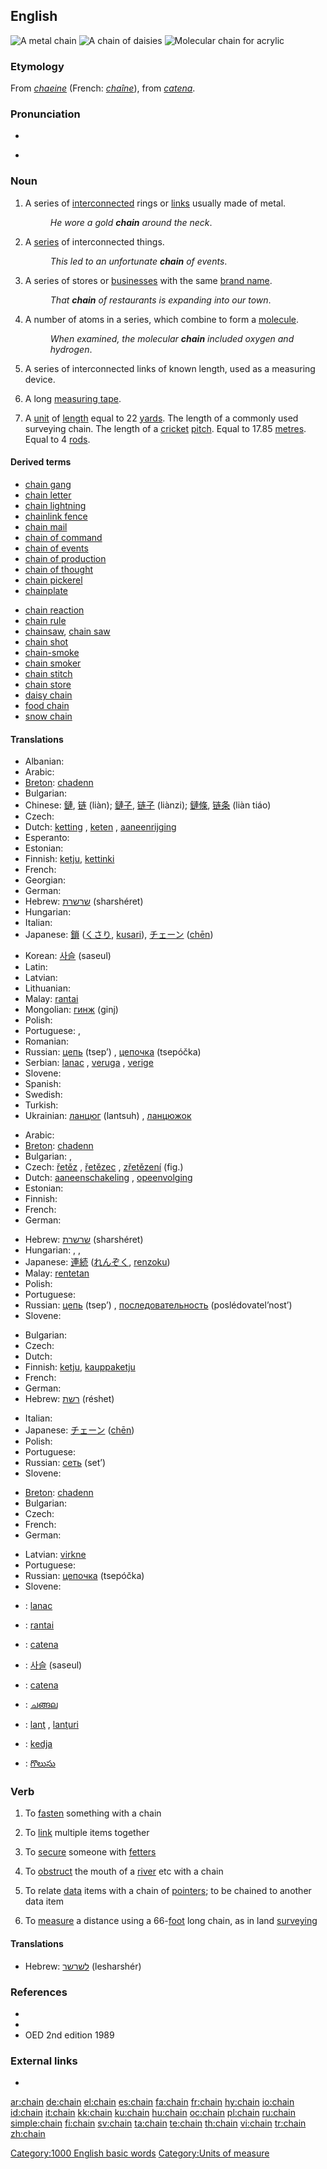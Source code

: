 ==English==
{{wikipedia}}
[[Image:Broad chain closeup.jpg|thumb|right|A metal chain]]
[[Image:Daisy_chain.JPG|thumb|right|A chain of daisies]]
[[Image:PMMA-chain.png|thumb|right|Molecular chain for acrylic]]

===Etymology===
From {{etyl|fro}} ''[[chaeine]]'' (French: ''[[chaîne]]''), from {{etyl|la}} ''[[catena]]''.

===Pronunciation===
* {{IPA|/'ʧe:jn/}}
* {{audio|en-us-chain.ogg|Audio (US)}}
*: {{rhymes|eɪn}}

===Noun===
{{en-noun}}

# A series of [[interconnected]] rings or [[link]]s usually made of metal.
#: ''He wore a gold '''chain''' around the neck''.
# A [[series]] of interconnected things.
#: ''This led to an unfortunate '''chain''' of events''.
# A series of stores or [[business]]es with the same [[brand name]].
#: ''That '''chain''' of restaurants is expanding into our town''.
# A number of atoms in a series, which combine to form a [[molecule]].
#: ''When examined, the molecular '''chain''' included oxygen and hydrogen''.
# {{surveying}} A series of interconnected links of known length, used as a measuring device.
# {{surveying}} A long [[measuring tape]].
# A [[unit]] of [[length]] equal to 22 [[yard]]s. The length of a commonly used surveying chain. The length of a [[cricket]] [[pitch]]. Equal to 17.85 [[metre]]s. Equal to 4 [[rod]]s.

====Derived terms====
{{top2}}
* [[chain gang]]
* [[chain letter]]
* [[chain lightning]]
* [[chainlink fence]]
* [[chain mail]]
* [[chain of command]]
* [[chain of events]]
* [[chain of production]]
* [[chain of thought]]
* [[chain pickerel]]
* [[chainplate]]
{{mid2}}
* [[chain reaction]]
* [[chain rule]]
* [[chainsaw]], [[chain saw]]
* [[chain shot]]
* [[chain-smoke]]
* [[chain smoker]]
* [[chain stitch]]
* [[chain store]]
* [[daisy chain]]
* [[food chain]]
* [[snow chain]]
{{bottom}}

====Translations====
{{trans-top|series of interconnected rings or links}}
* Albanian: {{t-|sq|zinxhir|xs=Albanian}}
* Arabic: {{Arab|[[سلسلة]]}} {{IPAchar|(sílsila)}} {{f}}
* [[Breton]]: [[chadenn]] {{f}}
* Bulgarian: {{t+|bg|верига|f|sc=Cyrl}}
* Chinese: [[鏈]], [[链]] (liàn); [[鏈子]], [[链子]] (liànzi); [[鏈條]], [[链条]] (liàn tiáo)
* Czech: {{t-|cs|řetěz|m}}
* Dutch: [[ketting]] {{f}}, [[keten]] {{f}}, [[aaneenrijging]] {{f}}
* Esperanto: {{t-|eo|ĉeno|xs=Esperanto}}
* Estonian: {{t|et|kett}}
* Finnish: [[ketju]], [[kettinki]]
* French: {{t+|fr|chaîne|f}}
* Georgian: {{t-|ka|ჯაჭვი|xs=Georgian}}
* German: {{t+|de|Kette|f}}
* Hebrew: [[שרשרת]] (sharshéret) {{f}}
* Hungarian: {{t+|hu|lánc}}
* Italian: {{t+|it|catena|f}}
* Japanese: [[鎖]] ([[くさり]], [[kusari]]), [[チェーン]] ([[chēn]])
{{trans-mid}}
* Korean: [[사슬]] (saseul)
* Latin: {{t-|la|catena|f}}
* Latvian: {{t-|lv|ķēde|f|xs=Latvian}}
* Lithuanian: {{t-|lt|grandinė|f|xs=Lithuanian}}
* Malay: [[rantai]]
* Mongolian: [[гинж]] (ginj)
* Polish: {{t+|pl|łańcuch|m}}
* Portuguese: {{t+|pt|cadeia|f}}, {{t+|pt|corrente|f}}
* Romanian: {{t-|ro|lanţ}}
* Russian: [[цепь]] (tsep’) {{f}}, [[цепочка]] (tsepóčka) {{f}}
* Serbian: [[lanac]] {{m}}, [[veruga]] {{f}}, [[verige]] {{f|p}}
* Slovene: {{t+|sl|veriga|f}}
* Spanish: {{t+|es|cadena|f}}
* Swedish: {{t+|sv|kedja|c}}
* Turkish: {{t+|tr|zincir}}
* Ukrainian: [[ланцюг]] (lantsuh) {{m}}, [[ланцюжок]] {{m}}
{{trans-bottom}}

{{trans-top|series of interconnected things}}
* Arabic: {{Arab|[[سلسلة]]}} {{IPAchar|(sílsila)}} {{f}}
* [[Breton]]: [[chadenn]] {{f}}
* Bulgarian: {{t+|bg|верига|f|sc=Cyrl}}, {{t+|bg|поредица|f|sc=Cyrl}}
* Czech: [[řetěz]] {{m}}, [[řetězec]] {{m}}, [[zřetězení]] {{n}} (fig.)
* Dutch: [[aaneenschakeling]] {{f}}, [[opeenvolging]] {{f}}
* Estonian: {{t|et|ahel}}
* Finnish: {{t+|fi|ketju}}
* French: {{t+|fr|chaîne|f}}
* German: {{t+|de|Kette|f}}
{{trans-mid}}
* Hebrew: [[שרשרת]] (sharshéret) {{f}}
* Hungarian: {{t+|hu|sor}}, {{t+|hu|sorozat}}, {{t|hu|láncolat}}
* Japanese: [[連続]] ([[れんぞく]], [[renzoku]])
* Malay: [[rentetan]]
* Polish: {{t+|pl|łańcuch|m}}
* Portuguese: {{t+|pt|cadeia|f}}
* Russian: [[цепь]] (tsep’) {{f}}, [[последовательность]] (poslédovatel’nost’) {{f}}
* Slovene: {{t+|sl|veriga|f}}
{{trans-bottom}}

{{trans-top|series of stores or businesses with the same brand name}}
* Bulgarian: {{t+|bg|верига|f|sc=Cyrl}}
* Czech: {{t-|cs|řetězec|m}}
* Dutch: {{t-|nl|keten|f}}
* Finnish: [[ketju]], [[kauppaketju]]
* French: {{t+|fr|chaîne|f}}
* German: {{t+|de|Kette|f}}
* Hebrew: [[רשת]] (réshet) {{f}}
{{trans-mid}}
* Italian: {{t+|it|catena|f}}
* Japanese: [[チェーン]] ([[chēn]])
* Polish: {{t+|pl|sieć|f}}
* Portuguese: {{t+|pt|cadeia|f}}
* Russian: [[сеть]] (set’) {{f}}
* Slovene: {{t+|sl|veriga|f}}
{{trans-bottom}}

{{trans-top|number of atoms in a series, which combine to form a molecule}}
* [[Breton]]: [[chadenn]] {{f}}
* Bulgarian: {{t+|bg|верига|f|sc=Cyrl}}
* Czech: {{t-|cs|řetězec|m}}
* French: {{t+|fr|chaîne|f}}
* German: {{t+|de|Kette|f}}
{{trans-mid}}
* Latvian: [[virkne]] {{f}}
* Portuguese: {{t+|pt|cadeia|f}}
* Russian: [[цепочка]] (tsepóčka) {{f}}
* Slovene: {{t+|sl|veriga|f}}
{{trans-bottom}}

{{checktrans-top}}
* {{ttbc|Croatian}}: [[lanac]] {{m}}
* {{ttbc|Indonesian}}: [[rantai]]
* {{ttbc|Interlingua}}: [[catena]]
* {{ttbc|Korean}}: [[사슬]] (saseul)
{{checktrans-mid}}
* {{ttbc|Latin}}: [[catena#Latin|catena]] {{f}}
* {{ttbc|Malayalam}}: [[ചങ്ങല]]
* {{ttbc|Romanian}}: [[lanţ]] {{n}}, [[lanţuri]] {{n|p}}
* {{ttbc|Swedish}}: [[kedja]] {{c}}
* {{ttbc|Telugu}}: [[గొలుసు]]
{{checktrans-bottom}}

===Verb===
{{en-verb}}

# {{transitive}} To [[fasten]] something with a chain
# {{intransitive}} To [[link]] multiple items together
# {{transitive}} To [[secure]] someone with [[fetter]]s
# {{transitive}} To [[obstruct]] the mouth of a [[river]] etc with a chain
# {{computing}} To relate [[data]] items with a chain of [[pointer]]s; to be chained to another data item
# {{transitive}} To [[measure]] a distance using a 66-[[foot]] long chain, as in land [[surveying]]

====Translations====
{{trans-top|To link together}}
* Hebrew: [[לשרשר]] (lesharshér)
{{trans-mid}}
{{trans-bottom}}

===References===
* {{R:Century 1911}}
* {{R:Webster 1913}}
* OED 2nd edition 1989

===External links===
* {{commonslite}}

[[Category:1000 English basic words]]
[[Category:Units of measure]]

[[ar:chain]]
[[de:chain]]
[[el:chain]]
[[es:chain]]
[[fa:chain]]
[[fr:chain]]
[[hy:chain]]
[[io:chain]]
[[id:chain]]
[[it:chain]]
[[kk:chain]]
[[ku:chain]]
[[hu:chain]]
[[oc:chain]]
[[pl:chain]]
[[ru:chain]]
[[simple:chain]]
[[fi:chain]]
[[sv:chain]]
[[ta:chain]]
[[te:chain]]
[[th:chain]]
[[vi:chain]]
[[tr:chain]]
[[zh:chain]]